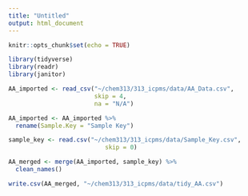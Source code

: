 ```yaml
---
title: "Untitled"
output: html_document
---
```


```r
knitr::opts_chunk$set(echo = TRUE)

```

```r
library(tidyverse)
library(readr)
library(janitor)
```

```r
AA_imported <- read_csv("~/chem313/313_icpms/data/AA_Data.csv",
                        skip = 4,
                        na = "N/A")

AA_imported <- AA_imported %>%
  rename(Sample.Key = "Sample Key")

sample_key <- read.csv("~/chem313/313_icpms/data/Sample_Key.csv", 
                           skip = 0)      

```

```r
AA_merged <- merge(AA_imported, sample_key) %>%
  clean_names()

```

```r
write.csv(AA_merged, "~/chem313/313_icpms/data/tidy_AA.csv")
```

